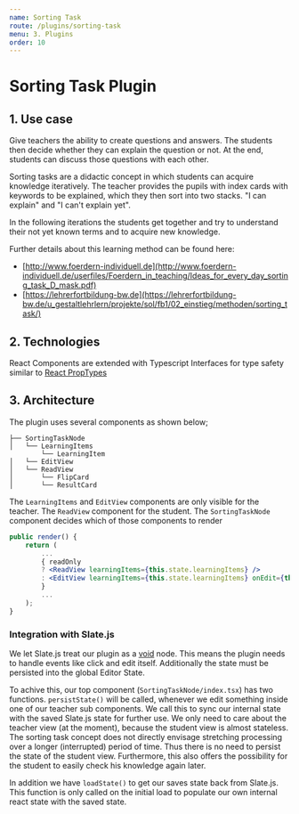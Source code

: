 ```yaml
---
name: Sorting Task
route: /plugins/sorting-task
menu: 3. Plugins
order: 10
---
```


# Sorting Task Plugin

## 1. Use case
Give teachers the ability to create questions and answers. The students then decide whether they can explain the question or not.
At the end, students can discuss those questions with each other.

Sorting tasks are a didactic concept in which students can acquire knowledge iteratively. The teacher provides the pupils with index cards with keywords to be explained, which they then sort into two stacks. "I can explain" and "I can't explain yet".

In the following iterations the students get together and try to understand their not yet known terms and to acquire new knowledge.

Further details about this learning method can be found here:
- [http://www.foerdern-individuell.de](http://www.foerdern-individuell.de/userfiles/Foerdern_in_teaching/Ideas_for_every_day_sorting_task_D_mask.pdf)
- [https://lehrerfortbildung-bw.de](https://lehrerfortbildung-bw.de/u_gestaltlehrlern/projekte/sol/fb1/02_einstieg/methoden/sorting_task/)

## 2. Technologies
React Components are extended with Typescript Interfaces for type safety similar to [React PropTypes](https://reactjs.org/docs/typechecking-with-proptypes.html)

## 3. Architecture
The plugin uses several components as shown below;

```text
├── SortingTaskNode
│   └── LearningItems
        └── LearningItem
│   └── EditView
│   └── ReadView
│       └── FlipCard
│       └── ResultCard
```

The `LearningItems` and `EditView` components are only visible for the teacher. The `ReadView` component for the student.
The `SortingTaskNode` component decides which of those components to render
```jsx
public render() {
    return (
        ...
        { readOnly
        ? <ReadView learningItems={this.state.learningItems} />
        : <EditView learningItems={this.state.learningItems} onEdit={this.editHandler()} />
        }
        ...
    );
}
```

### Integration with Slate.js
We let Slate.js treat our plugin as a [void](https://docs.slatejs.org/slate-core/schema#isvoid) node.
This means the plugin needs to handle events like click and edit itself.
Additionally the state must be persisted into the global Editor State.

To achive this, our top component (`SortingTaskNode/index.tsx`) has two functions.
`persistState()` will be called, whenever we edit something inside one of our teacher sub components. We call this to sync our internal state with the saved Slate.js state for further use. We only need to care about the teacher view (at the moment), because the student view is almost stateless. The sorting task concept does not directly envisage stretching processing over a longer (interrupted) period of time. Thus there is no need to persist the state of the student view. Furthermore, this also offers the possibility for the student to easily check his knowledge again later.

In addition we have `loadState()` to get our saves state back from Slate.js. This function is only called on the initial load to populate our own internal react state with the saved state.